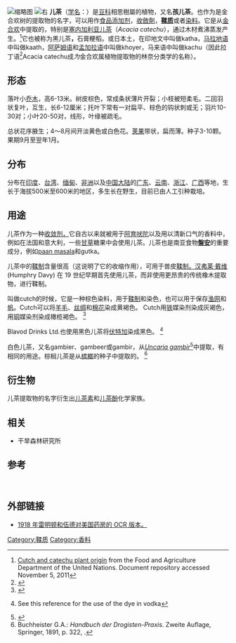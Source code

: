 {{Speciesbox
| name = 儿茶
| image = Acacia_catechu_-_Köhler–s_Medizinal-Pflanzen-003.jpg
| image_width = 250px
| image_caption = 《[[科勒藥用植物|科勒藥用植物]]》(1897), <br>''Acacia catechu''
| status = 
| status_system = 
| genus = Acacia
| species = catechu
| authority = ([[卡尔·林奈|L.]]) Willd., Oliv.
| range_map = Acacia-catechu-range-map2.png
| range_map_width = 240px
| range_map_caption = 分布
| synonyms = * ''Acacia catechu'' ([[卡尔·林奈|L.]] f.) Willd. [[变种|var.]] ''catechuoides'' (Roxb.)Prain
* ''Acacia catechuoides'' (Roxb.) Benth.
* ''Acacia sundra'' (Roxb.) Bedd.
* ''Acacia wallichiana'' DC.
* ''Mimosa catechu'' L. f.
* ''Mimosa catechuoides'' Roxb.<ref name=ILDIS>{{Cite web |url=http://www.ildis.org/LegumeWeb?version~10.01&LegumeWeb&tno~16744&genus~Acacia&species~catechu |title=International Legume Database & Information Service (ILDIS) |accessdate=2009-02-27 |archive-date=2020-08-11 |archive-url=https://web.archive.org/web/20200811091909/http://www.ildis.org/LegumeWeb/?version~10.01&LegumeWeb&tno~16744&genus~Acacia&species~catechu |dead-url=no }}</ref>
}}[[File:Catechu.jpg|缩略图]]
[[File:Catechu_nigrum2.JPG|右]]
'''儿茶'''（[[学名|学名]]：{{lang|la|''Acacia catechu''}}）是[[豆科|豆科]]相思樹屬的植物，又名'''孩儿茶'''。也作为是金合欢树的提取物的名字，可以用作[[食品添加剂|食品添加剂]]，[[收斂劑|收斂劑]]，'''[[鞣质|鞣质]]'''或者[[染料|染料]]。它是从[[相思树属|金合欢]]中提取的，特别是[[儿茶|塞内加利亚儿茶]]（''Acacia catechu''），通过木材煮沸蒸发产生。<ref>[http://www.fao.org/docrep/V8879E/v8879e05.htm Cutch and catechu plant origin] {{Wayback|url=http://www.fao.org/docrep/V8879E/v8879e05.htm |date=20190210133448 }} from the Food and Agriculture Department of the United Nations. Document repository accessed November 5, 2011</ref>它也被称为黑儿茶'''，'''石膏粳稻，或日本土，在印地文中叫做katha，[[马拉地语|马拉地语]]中叫做kaath，[[阿萨姆语|阿萨姆语]]和[[孟加拉语|孟加拉语]]中叫做khoyer，马来语中叫做kachu（因此拉丁语<ref>{{Cite web |url=http://www.yourdictionary.com/catechu |title=Derivation of word from Malay |access-date=2021-12-08 |archive-date=2021-12-08 |archive-url=https://web.archive.org/web/20211208033218/https://www.yourdictionary.com/catechu |dead-url=no }}</ref>Acacia catechu成''为''金合欢属植物提取物的林奈分类学的名称）。

== 形态 ==
落叶小[[乔木|乔木]]，高6-13米。树皮棕色，常成条状薄片开裂；小枝被短柔毛。二回羽状复叶，互生，长6-12厘米；托叶下常有一对扁平、棕色的钩状刺或无；羽片10-30对；小叶20-50对，线形，叶缘被疏毛。

总状花序腋生；4～8月间开淡黄色或白色花。[[荚果|荚果]]带状，扁而薄。种子3-10颗。果期9月至翌年1月。

== 分布 ==
分布在[[印度|印度]]、[[台湾|台湾]]、[[缅甸|缅甸]]、[[非洲|非洲]]以及[[中国大陆|中国大陆]]的[[广东|广东]]、[[云南|云南]]、[[浙江|浙江]]、[[广西|广西]]等地，生长于海拔500米至600米的地区，多生长在野生，目前已由人工引种栽培。

== 用途 ==
儿茶作为一种[[收斂劑|收敛剂，]]它自古以来就被用于[[阿育吠陀|阿育吠陀]]以及用以清新口气的香料中，例如在法国和意大利，一些[[光果甘草|甘草]]糖果中会使用儿茶。儿茶也是南亚食物'''[[盤安|盤安]]'''的重要成分，例如[[盤安|paan masala]]和gutka。

儿茶中的[[鞣质|鞣制]]含量很高（这说明了它的收缩作用），可用于兽皮[[鞣制|鞣制。]][[汉弗里·戴维|汉弗莱·戴维]](Humphry Davy) 在 19 世纪早期首先使用儿茶，而非使用更昂贵的传统橡木提取物，进行鞣制。

叫做cutch的时候，它是一种棕色染料，用于[[鞣制|鞣制]]和染色，也可以用于保存[[渔网|渔网]]和[[帆|帆]]。Cutch可以将[[羊毛|羊毛]]、[[丝绸|丝绸]]和[[棉花|棉花]]染成黄褐色。 Cutch用[[铁|铁]]媒染剂染成灰褐色，用[[铜|铜]]媒染剂染成橄榄褐色。 <ref name="Goodwin (1982)">{{Cite book|last=Goodwin|first=Jill|title=A Dyer's Manual|publisher=Pelham Books Ltd.|location=London|year=1982|page=60|isbn=978-0-7207-1327-5}}</ref>

Blavod Drinks Ltd.也使用黑色儿茶将[[伏特加|伏特加]]染成黑色。 <ref>{{Cite web|title=They drink this stuff?|url=http://articles.latimes.com/2003/oct/29/food/fo-black29|access-date=11 March 2019|author=Valli Herman|date=29 October 2003|work=LA Times|archive-date=2016-03-08|archive-url=https://web.archive.org/web/20160308183722/http://articles.latimes.com/2003/oct/29/food/fo-black29|dead-url=no}} See this reference for the use of the dye in vodka</ref>

白色儿茶，又名gambier、gambeer或gambir，从''[[Uncaria_gambir|Uncaria gambir]]''<ref>{{Cite web |url=http://www.faculty.ucr.edu/~legneref/botany/tandye.htm |title=Tanning, Dye & Processing Materials |access-date=2021-12-08 |archive-date=2022-01-19 |archive-url=https://web.archive.org/web/20220119074228/http://www.faculty.ucr.edu/~legneref/botany/tandye.htm |dead-url=no }}</ref>中提取，有相同的用途。棕榈儿茶是从[[槟榔|槟榔]]的种子中提取的。 <ref>Buchheister G.A.: ''Handbuch der Drogisten-Praxis.'' Zweite Auflage, Springer, 1891, p. 322, {{Internet Archive|handbuchderdrog02buchgoog|page=337}}.</ref>

== 衍生物 ==
儿茶提取物的名字衍生出[[儿茶素|儿茶素]]和[[邻苯二酚|儿茶酚]]化学家族。

== 相关 ==

* 干旱森林研究所

== 参考 ==
 

== 外部链接 ==

* [http://www.henriettesherbal.com/eclectic/usdisp/uncaria-gamb.html 1918 年雷明顿和伍德对美国药房的 OCR 版本。] {{Wayback|url=http://www.henriettesherbal.com/eclectic/usdisp/uncaria-gamb.html |date=20081010152245 }}
[[Category:鞣质|Category:鞣质]]
[[Category:香料|Category:香料]]